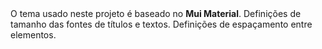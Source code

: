 
<Meta title="Tema" />
 
<Title>Tema</Title>
<Subtitle>O tema usado neste projeto é baseado no <strong>Mui Material</strong>.</Subtitle>

<Title>Colors</Title>
<ColorPalette>
  <ColorItem
    title="palette.primary"
    subtitle="Primary"
    colors={{ 'palette.primary.main': palette['primary.main'], 'palette.primary.light': palette['primary.light'], 'palette.primary.dark': palette['primary.dark'] }}
  />
  <ColorItem
    title="palette.secondary"
    subtitle="Secondary"
    colors={{ 'palette.secondary.main': palette['secondary.main'], 'palette.secondary.light': palette['secondary.light'], 'palette.secondary.dark': palette['secondary.dark'] }}
  />
  <ColorItem
    title="palette.tertiary"
    subtitle="Tertiary"
    colors={{ 'palette.tertiary.main': palette['tertiary.main'], 'palette.tertiary.light': palette['tertiary.light'], 'palette.tertiary.dark': palette['tertiary.dark'] }}
  />
  <ColorItem
    title="palette.success"
    subtitle="Success"
    colors={{ 'palette.success.main': palette['success.main'], 'palette.success.light': palette['success.light'], 'palette.success.dark': palette['success.dark'] }}
  />
  <ColorItem
    title="palette.grey"
    subtitle="Grey"
    colors={{ 'palette.grey.50': palette['grey.50'], 'palette.grey.200': palette['grey.200'], 'palette.grey.400': palette['grey.400'], 'palette.grey.500': palette['grey.500'], 'palette.grey.700': palette['grey.700'], 'palette.grey.900': palette['grey.900'] }}
  />
  <ColorItem
    title="background.gradient"
    subtitle="Background"
    colors={{
      Gradient: 'linear-gradient(to right,'+ palette['primary.main'] +',white)',
    }}
  />
  <ColorItem
    title="background"
    subtitle="Background default"
    colors={{'palette.background': palette['background']}}
  />
</ColorPalette>

<Title>Texts</Title>
<Subtitle>Definições de tamanho das fontes de títulos e textos.</Subtitle>
<ThemeStories.Texts />

<Title>Spacing</Title>
<Subtitle>Definições de espaçamento entre elementos.</Subtitle>
<ThemeStories.Spacing />